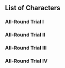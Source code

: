 {{Event Tabs
|rootpage = Adventurer's Trials/2024-12-11
|subpage1 = Characters
|story    = false
|gallery  = false
}}
==List of Characters==
===All-Round Trial I===
{{Trial Character/Event/Header}}
{{Trial Character/Event
|character_name         = Kinich
|character_level        = 80
|constellation          = 0
|weapon_name            = Earth Shaker
|weapon_level           = 80
|refinement             = 1
|artifact_flower        = Reckoning of the Xenogenic
|artifact_feather       = Root of the Spirit-Marrow
|artifact_sands         = Myths of the Night Realm
|artifact_goblet        = Pre-Banquet of the Contenders
|artifact_circlet       = Crown of the Saints
|artifact_level         = 20
|set1                   = Obsidian Codex
|set1_piece_bonus       = 4
|normal_attack_talent   = 8
|elemental_skill_talent = 8
|elemental_burst_talent = 8
|hp                     = 19,198
|atk                    = 1,897
|def                    = 842
|em                     = 105
|crit_rate              = 26.0%
|crit_dmg               = 182.9%
|er                     = 135.0%
|dendro_dmg             = 46.6%
|cooldown               = 80.0% <!--CD Reduction in effect only when challenge timer begins.-->
}}
{{Trial Character/Event
|character_name         = Wriothesley
|character_level        = 80
|constellation          = 0
|weapon_name            = Solar Pearl
|weapon_level           = 80
|refinement             = 1
|artifact_flower        = Hunter's Brooch
|artifact_feather       = Masterpiece's Overture
|artifact_sands         = Moment of Judgment
|artifact_goblet        = Forgotten Vessel
|artifact_circlet       = Veteran's Visage
|artifact_level         = 20
|set1                   = Marechaussee Hunter
|set1_piece_bonus       = 4
|normal_attack_talent   = 8
|elemental_skill_talent = 8
|elemental_burst_talent = 8
|hp                     = 19,914
|atk                    = 1,590
|def                    = 803
|em                     = 105
|crit_rate              = 51.1%
|crit_dmg               = 182.9%
|er                     = 46.6%
|cryo_dmg               = 46.6%
}}
{{Trial Character/Event
|character_name         = Kachina
|character_level        = 80
|constellation          = 0
|weapon_name            = Footprint of the Rainbow
|weapon_level           = 80
|refinement             = 1
|artifact_flower        = Beast Tamer's Talisman
|artifact_feather       = Mountain Ranger's Marker
|artifact_sands         = Mystic's Gold Dial
|artifact_goblet        = Wandering Scholar's Claw Cup
|artifact_circlet       = Demon-Warrior's Feather Mask
|artifact_level         = 20
|set1                   = Scroll of the Hero of Cinder City
|set1_piece_bonus       = 4
|normal_attack_talent   = 8
|elemental_skill_talent = 8
|elemental_burst_talent = 8
|hp                     = 18,217
|atk                    = 1,158
|def                    = 1,577
|em                     = 105
|crit_rate              = 57.1%
|crit_dmg               = 91.9%
|er                     = 135.0%
|geo_dmg                = 64.6%
|cooldown               = 80.0% <!--CD Reduction in effect only when challenge timer begins.-->
}}
{{Trial Character/Event/Footer}}

===All-Round Trial II===
{{Trial Character/Event/Header}}
{{Trial Character/Event
|character_name         = Kaedehara Kazuha
|character_level        = 80
|constellation          = 0
|weapon_name            = Sacrificial Sword
|weapon_level           = 80
|refinement             = 1
|artifact_flower        = In Remembrance of Viridescent Fields
|artifact_feather       = Viridescent Arrow Feather
|artifact_sands         = Viridescent Venerer's Determination
|artifact_goblet        = Viridescent Venerer's Vessel
|artifact_circlet       = Viridescent Venerer's Diadem
|artifact_level         = 20
|set1                   = Viridescent Venerer
|set1_piece_bonus       = 4
|normal_attack_talent   = 8
|elemental_skill_talent = 8
|elemental_burst_talent = 8
|hp                     = 19,675
|atk                    = 1,183
|def                    = 847
|em                     = 564
|crit_rate              = 26.0%
|crit_dmg               = 91.9%
|er                     = 190.8%
|anemo_dmg              = 61.6%
|cooldown               = 80.0% <!--CD Reduction in effect only when challenge timer begins.-->
}}
{{Trial Character/Event
|character_name         = Mualani
|character_level        = 80
|constellation          = 0
|weapon_name            = Ring of Yaxche
|weapon_level           = 80
|refinement             = 1
|artifact_flower        = Reckoning of the Xenogenic
|artifact_feather       = Root of the Spirit-Marrow
|artifact_sands         = Myths of the Night Realm
|artifact_goblet        = Pre-Banquet of the Contenders
|artifact_circlet       = Crown of the Saints
|artifact_level         = 20
|set1                   = Obsidian Codex
|set1_piece_bonus       = 4
|normal_attack_talent   = 8
|elemental_skill_talent = 8
|elemental_burst_talent = 8
|hp                     = 32,761
|atk                    = 1,121
|def                    = 611
|em                     = 105
|crit_rate              = 40.4%
|crit_dmg               = 154.1%
|er                     = 135.0%
|hydro_dmg              = 46.6%
|cooldown               = 80.0% <!--CD Reduction in effect only when challenge timer begins.-->
}}
{{Trial Character/Event
|character_name         = Navia
|character_level        = 80
|constellation          = 0
|weapon_name            = Tidal Shadow
|weapon_level           = 80
|refinement             = 1
|artifact_flower        = Selfless Floral Accessory
|artifact_feather       = Honest Quill
|artifact_sands         = Faithful Hourglass
|artifact_goblet        = Magnanimous Ink Bottle
|artifact_circlet       = Compassionate Ladies' Hat
|artifact_level         = 20
|set1                   = Nighttime Whispers in the Echoing Woods
|set1_piece_bonus       = 4
|normal_attack_talent   = 8
|elemental_skill_talent = 8
|elemental_burst_talent = 8
|hp                     = 18,995
|atk                    = 2,071
|def                    = 833
|em                     = 105
|crit_rate              = 57.1%
|crit_dmg               = 120.7%
|er                     = 135.0%
|hydro_dmg              = 46.6%
|cooldown               = 40.0% <!--CD Reduction in effect only when challenge timer begins.-->
}}
{{Trial Character/Event/Footer}}

===All-Round Trial III===
{{Trial Character/Event/Header}}
{{Trial Character/Event
|character_name         = Xilonen
|character_level        = 80
|constellation          = 0
|weapon_name            = Flute of Ezpitzal
|weapon_level           = 80
|refinement             = 1
|artifact_flower        = Beast Tamer's Talisman
|artifact_feather       = Mountain Ranger's Marker
|artifact_sands         = Mystic's Gold Dial
|artifact_goblet        = Wandering Scholar's Claw Cup
|artifact_circlet       = Demon-Warrior's Feather Mask
|artifact_level         = 20
|set1                   = Scroll of the Hero of Cinder City
|set1_piece_bonus       = 4
|normal_attack_talent   = 8
|elemental_skill_talent = 8
|elemental_burst_talent = 8
|hp                     = 18,756
|atk                    = 1,161
|def                    = 2,664
|em                     = 105
|crit_rate              = 26.0%
|crit_dmg               = 91.9%
|er                     = 186.8%
|cooldown               = 80.0% <!--CD Reduction in effect only when challenge timer begins.-->
}}
{{Trial Character/Event
|character_name         = Wanderer
|character_level        = 80
|constellation          = 0
|weapon_name            = The Widsith
|weapon_level           = 80
|refinement             = 1
|artifact_flower        = The First Days of the City of Kings
|artifact_feather       = End of the Golden Realm
|artifact_sands         = Timepiece of the Lost Path
|artifact_goblet        = Defender of the Enchanting Dream
|artifact_circlet       = Legacy of the Desert High-Born
|artifact_level         = 20
|set1                   = Desert Pavilion Chronicle
|set1_piece_bonus       = 4
|normal_attack_talent   = 8
|elemental_skill_talent = 8
|elemental_burst_talent = 8
|hp                     = 16,571
|atk                    = 1,614
|def                    = 648
|em                     = 105
|crit_rate              = 71.5%
|crit_dmg               = 142.2%
|er                     = 135.0%
|anemo_dmg              = 61.6%
|cooldown               = 80.0% <!--CD Reduction in effect only when challenge timer begins.-->
}}
{{Trial Character/Event
|character_name         = Beidou
|character_level        = 80
|constellation          = 0
|weapon_name            = Royal Greatsword
|weapon_level           = 80
|refinement             = 1
|artifact_flower        = Thunderbird's Mercy
|artifact_feather       = Survivor of Catastrophe
|artifact_sands         = Hourglass of Thunder
|artifact_goblet        = Omen of Thunderstorm
|artifact_circlet       = Thunder Summoner's Crown
|artifact_level         = 20
|set1                   = Thundering Fury
|set1_piece_bonus       = 4
|normal_attack_talent   = 8
|elemental_skill_talent = 8
|elemental_burst_talent = 8
|hp                     = 19,442
|atk                    = 1,721
|def                    = 692
|em                     = 105
|crit_rate              = 57.1%
|crit_dmg               = 91.9%
|er                     = 135.0%
|electro_dmg            = 79.6%
|cooldown               = 80.0% <!--CD Reduction in effect only when challenge timer begins.-->
}}
{{Trial Character/Event/Footer}}

===All-Round Trial IV===
{{Trial Character/Event/Header}}
{{Trial Character/Event
|character_name         = Chiori
|character_level        = 80
|constellation          = 0
|weapon_name            = Cinnabar Spindle
|weapon_level           = 80
|refinement             = 1
|artifact_flower        = Golden Song's Variation
|artifact_feather       = Golden Bird's Shedding
|artifact_sands         = Golden Era's Prelude
|artifact_goblet        = Golden Night's Bustle
|artifact_circlet       = Golden Troupe's Reward
|artifact_level         = 20
|set1                   = Golden Troupe
|set1_piece_bonus       = 4
|normal_attack_talent   = 8
|elemental_skill_talent = 8
|elemental_burst_talent = 8
|hp                     = 17,813
|atk                    = 1,210
|def                    = 2,012
|em                     = 105
|crit_rate              = 71.5%
|crit_dmg               = 91.9%
|er                     = 135.0%
|geo_dmg                = 46.6%
|cooldown               = 80.0% <!--CD Reduction in effect only when challenge timer begins.-->
}}
{{Trial Character/Event
|character_name         = Chevreuse
|character_level        = 80
|constellation          = 0
|weapon_name            = Rightful Reward
|weapon_level           = 80
|refinement             = 1
|artifact_flower        = Forgotten Oath of Days Past
|artifact_feather       = Recollection of Days Past
|artifact_sands         = Echoing Sound From Days Past
|artifact_goblet        = Promised Dream of Days Past
|artifact_circlet       = Poetry of Days Past
|artifact_level         = 20
|set1                   = Song of Days Past
|set1_piece_bonus       = 4
|normal_attack_talent   = 8
|elemental_skill_talent = 8
|elemental_burst_talent = 8
|hp                     = 37,771
|atk                    = 1,189
|def                    = 648
|em                     = 105
|crit_rate              = 26.0%
|crit_dmg               = 91.9%
|healing                = 15.0%
|er                     = 135.0%
}}
{{Trial Character/Event
|character_name         = Yaoyao
|character_level        = 80
|constellation          = 0
|weapon_name            = Favonius Lance
|weapon_level           = 80
|refinement             = 1
|artifact_flower        = Labyrinth Wayfarer
|artifact_feather       = Scholar of Vines
|artifact_sands         = A Time of Insight
|artifact_goblet        = Lamp of the Lost
|artifact_circlet       = Laurel Coronet
|artifact_level         = 20
|set1                   = Deepwood Memories
|set1_piece_bonus       = 4
|normal_attack_talent   = 8
|elemental_skill_talent = 8
|elemental_burst_talent = 8
|hp                     = 30,807
|atk                    = 1,209
|def                    = 794
|em                     = 105
|crit_rate              = 26.0%
|crit_dmg               = 91.9%
|healing                = 35.9%
|er                     = 162.9%
|dendro_dmg             = 15.0%
}}
{{Trial Character/Event/Footer}}